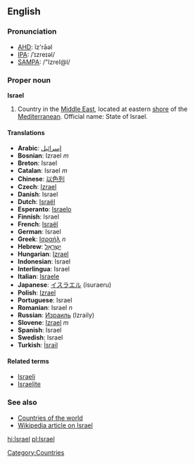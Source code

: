 ==English==
===Pronunciation===
*[[w:AHD|AHD]]: ĭz'rāəl
*[[w:IPA|IPA]]: /ˈɪzreɪəl/
*[[w:SAMPA|SAMPA]]: /"IzreI@l/

===Proper noun===
'''Israel'''

# Country in the [[Middle East]], located at eastern [[shore]] of the [[Mediterranean]]. Official name: State of Israel.

====Translations====
*'''Arabic''': [[إسرائيل]]
*'''Bosnian''': Izrael ''m''
*'''Breton''': Israel
*'''Catalan''': Israel ''m''
*'''Chinese''': [[以色列]]
*'''Czech''': [[Izrael]]
*'''Danish''': Israel
*'''Dutch''': [[Israël]]
*'''Esperanto''': [[Israelo]]
*'''Finnish''': Israel
*'''French''': [[Israël]]
*'''German''': Israel
*'''Greek''': [[Ισραήλ]] ''n''
*'''Hebrew''': [[ישראל|יִשְרָאֵל]]
*'''Hungarian''': [[Izrael]]
*'''Indonesian''': Israel
*'''Interlingua''': Israel
*'''Italian''': [[Israele]]
*'''Japanese''': [[イスラエル]] (isuraeru)
*'''Polish''': [[Izrael]]
*'''Portuguese''': Israel
*'''Romanian''': Israel ''n''
*'''Russian''': [[Израиль]] (Izraily)
*'''Slovene''': [[Izrael]] ''m''
*'''Spanish''': Israel
*'''Swedish''': Israel
*'''Turkish''': [[İsrail]]

====Related terms====
*[[Israeli]]
*[[Israelite]]
===See also===
*[[Countries of the world]]
*[[w:Israel|Wikipedia article on Israel]]

[[hi:Israel]]
[[pl:Israel]]
[[Category:Countries]]